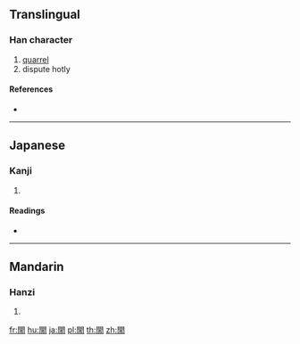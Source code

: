 {{character info/new}}
{{also|鬧}}
==Translingual==

===Han character===
{{Han char|rn=169|rad=門|as=05|sn=13|four=|canj=ANYLB}}

# [[quarrel]]
# dispute hotly

====References====
* {{Han ref|kx=1333.130|dkj=41264|dj=1839.140|hdz=74293.050|uh=9599|ud=38297}}

----

==Japanese==

===Kanji===
{{ja-kanji|grade=|rs=門05}}

# {{defn|lang=ja|sort=門05}}

====Readings====
* {{ja-readings|on=[[とう]] (tō), [[どう]] (dō)|kun=[[さわがしい]] (sawagashii)|nanori=}}

----

==Mandarin==

===Hanzi===
{{cmn-hanzi|pin=[[kě]] ([[ke3]]), [[nào]] ([[nao4]]), [[xià]] ([[xia4]])|wg=k'o<sup>3</sup>, nao<sup>4</sup>, hsia<sup>4</sup>}}

# {{defn|lang=cmn|sort=門05}}

[[fr:閙]]
[[hu:閙]]
[[ja:閙]]
[[pl:閙]]
[[th:閙]]
[[zh:閙]]